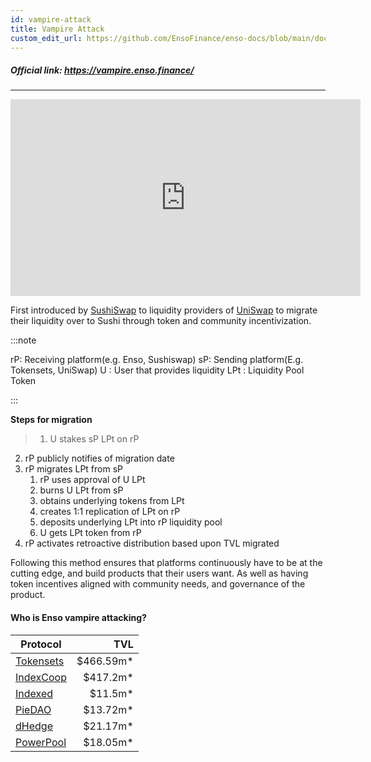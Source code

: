 ```yaml
---
id: vampire-attack
title: Vampire Attack
custom_edit_url: https://github.com/EnsoFinance/enso-docs/blob/main/docs/guides/vampire-attack.mdx
---
```


##### Official link: https://vampire.enso.finance/

---


<iframe width="560" height="315" src="https://www.youtube.com/embed/VjSGogTiciQ" title="YouTube video player" frameborder="0" allow="accelerometer; autoplay; clipboard-write; encrypted-media; gyroscope; picture-in-picture" allowfullscreen></iframe>


First introduced by [SushiSwap](https://sushi.com/) to liquidity providers of [UniSwap](https://uniswap.org/) to migrate their liquidity over to Sushi through token and community incentivization.


:::note

  rP: Receiving platform(e.g. Enso, Sushiswap)
  sP: Sending platform(E.g. Tokensets, UniSwap)
  U : User that provides liquidity
  LPt : Liquidity Pool Token

:::

**Steps for migration**
> 1. U stakes sP LPt on rP
2. rP publicly notifies of migration date
3. rP migrates LPt from sP  
    1. rP uses approval of U LPt
    2. burns U LPt from sP
    3. obtains underlying tokens from LPt
    4. creates 1:1 replication of LPt on rP
    5. deposits underlying LPt into rP liquidity pool
    6. U gets LPt token from rP
4. rP activates retroactive distribution based upon TVL migrated

Following this method ensures that platforms continuously have to be at the cutting edge, and build products that their users want.  As well as having token incentives aligned with community needs, and governance of the product.


#### Who is Enso vampire attacking?
| Protocol        | TVL  |
| ------------- |-----:|
| [Tokensets](https://tokensets.com/)      |  $466.59m*  |
| [IndexCoop](https://www.indexcoop.com/)  |  $417.2m*   |
| [Indexed](https://indexed.finance/)      |  $11.5m*    |
| [PieDAO](https://www.piedao.org/)        |  $13.72m*   |
| [dHedge](https://www.dhedge.org/)        |  $21.17m*   |
| [PowerPool](https://powerpool.finance/)  |  $18.05m*   |